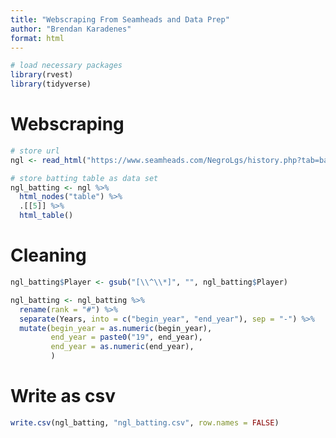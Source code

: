 ```yaml
---
title: "Webscraping From Seamheads and Data Prep"
author: "Brendan Karadenes"
format: html
---
```


```r
# load necessary packages
library(rvest)
library(tidyverse)
```

# Webscraping

```r
# store url
ngl <- read_html("https://www.seamheads.com/NegroLgs/history.php?tab=bat_basic_at&first=1886&last=1948&lgID=All&lgType=N&bats=All&pos=nonP&HOF=All&minPA=500&results=500&sort=H_a")
```

```r
# store batting table as data set
ngl_batting <- ngl %>%
  html_nodes("table") %>%
  .[[5]] %>%
  html_table()
```
 
# Cleaning

```r
ngl_batting$Player <- gsub("[\\^\\*]", "", ngl_batting$Player)
```

```r
ngl_batting <- ngl_batting %>%
  rename(rank = "#") %>%
  separate(Years, into = c("begin_year", "end_year"), sep = "-") %>%
  mutate(begin_year = as.numeric(begin_year),
         end_year = paste0("19", end_year),
         end_year = as.numeric(end_year),
         ) 
```

# Write as csv
```r
write.csv(ngl_batting, "ngl_batting.csv", row.names = FALSE)
```






